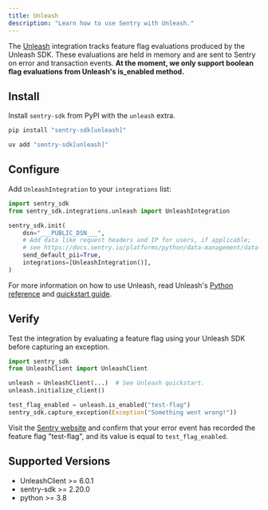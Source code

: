 ```yaml
---
title: Unleash
description: "Learn how to use Sentry with Unleash."
---
```


The [Unleash](https://www.getunleash.io/) integration tracks feature flag evaluations produced by the Unleash SDK. These evaluations are held in memory and are sent to Sentry on error and transaction events. **At the moment, we only support boolean flag evaluations from Unleash's is_enabled method.**

## Install

Install `sentry-sdk` from PyPI with the `unleash` extra.

```bash {tabTitle:pip}
pip install "sentry-sdk[unleash]"
```
```bash {tabTitle:uv}
uv add "sentry-sdk[unleash]"
```

## Configure

Add `UnleashIntegration` to your `integrations` list:

```python
import sentry_sdk
from sentry_sdk.integrations.unleash import UnleashIntegration

sentry_sdk.init(
    dsn="___PUBLIC_DSN___",
    # Add data like request headers and IP for users, if applicable;
    # see https://docs.sentry.io/platforms/python/data-management/data-collected/ for more info
    send_default_pii=True,
    integrations=[UnleashIntegration()],
)
```

For more information on how to use Unleash, read Unleash's [Python reference](https://docs.getunleash.io/reference/sdks/python) and [quickstart guide](https://docs.getunleash.io/quickstart).

## Verify

Test the integration by evaluating a feature flag using your Unleash SDK before capturing an exception.

```python
import sentry_sdk
from UnleashClient import UnleashClient

unleash = UnleashClient(...)  # See Unleash quickstart.
unleash.initialize_client()

test_flag_enabled = unleash.is_enabled("test-flag")
sentry_sdk.capture_exception(Exception("Something went wrong!"))
```

Visit the [Sentry website](https://sentry.io/issues/) and confirm that your error
event has recorded the feature flag "test-flag", and its value is equal to `test_flag_enabled`.

## Supported Versions

- UnleashClient >= 6.0.1
- sentry-sdk >= 2.20.0
- python >= 3.8

<PlatformContent includePath="feature-flags/next-steps" />
